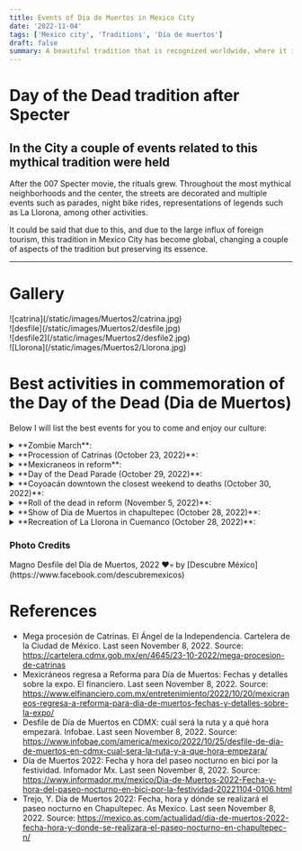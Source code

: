 ```yaml
---
title: Events of Dia de Muertos in Mexico City
date: '2022-11-04'
tags: ['Mexico city', 'Traditions', 'Día de muertos']
draft: false
summary: A beautiful tradition that is recognized worldwide, where it is unmissable not to come to Mexico.
---
```


# Day of the Dead tradition after Specter

## In the City a couple of events related to this mythical tradition were held

After the 007 Specter movie, the rituals grew. Throughout the most mythical neighborhoods and the center, the streets are decorated and
multiple events such as parades, night bike rides, representations of legends such as La Llorona, among other activities.

It could be said that due to this, and due to the large influx of foreign tourism, this tradition in Mexico City has become global, changing a couple of aspects of the tradition but preserving its essence.

---

# Gallery

<div className="flex flex-wrap -mx-2 overflow-hidden xl:-mx-2">
  <div className="my-1 px-2 w-full overflow-hidden xl:my-1 xl:px-2 xl:w-1/2">
    ![catrina](/static/images/Muertos2/catrina.jpg)
  </div>
  <div className="my-1 px-2 w-full overflow-hidden xl:my-1 xl:px-2 xl:w-1/2">
    ![desfile](/static/images/Muertos2/desfile.jpg)
  </div>
  <div className="my-1 px-2 w-full overflow-hidden xl:my-1 xl:px-2 xl:w-1/2">
    ![desfile2](/static/images/Muertos2/desfile2.jpg)
  </div>
  <div className="my-1 px-2 w-full overflow-hidden xl:my-1 xl:px-2 xl:w-1/2">
    ![Llorona](/static/images/Muertos2/Llorona.jpg)
  </div>
</div>

# Best activities in commemoration of the Day of the Dead (Dia de Muertos)

Below I will list the best events for you to come and enjoy our culture:

<details>
  <summary>**Zombie March**:</summary>
  <ul>
    <li type="square"> It is an event that takes place year after year and takes place a couple of days prior to the celebration
      of the day of the dead. The march proceeds from the Monument to the Revolution to the Zocalo in
      Mexico City.{' '}
    </li>
    <li type="square"> If you want to know more about when it will be done, the places it will visit and the times, take
      a look at its [website](https://marchazombie.mx/).{' '}
    </li>
  </ul>
</details>

<details>
  <summary>**Procession of Catrinas (October 23, 2022)**:</summary>
  <ul>
    <li type="square"> It is a parade analogous to the day of the dead but focused on variations of the Catrina, with
      typical music. </li>
    <li type="square"> It is a parade that takes place along Reforma Avenue, and it is a parade that lasted approximately
      7 hours. It is the first edition with which it is carried out. </li>
    <li type="square"> If you want to know a little bit about Catrina, click [here](/blog/diaMuertos) </li>
  </ul>
</details>

<details>
  <summary>**Mexicraneos in reform**:</summary>
  <ul>
    <li type="square"> They are decorated skulls from different parts of the country, including some from other parts
      of the world, demonstrating the multiculturalism of Mexico in the world. </li>
    <li type="square"> It is an exhibition that has been going on for 5 years and will be around a month, from October
      14 to November 13 of this year. </li>
  </ul>
</details>

<details>
  <summary>**Day of the Dead Parade (October 29, 2022)**:</summary>
  <ul>
    <li type="square"> It is a commemorative parade that represents that it is the day of the dead. </li>
    <li type="square"> As mentioned, after the Specter movie, this tradition was changed in the City and too many open-air
      events began to be held along its main avenues. </li>
    <li type="square"> The parade will take place from the entrance of the Puerta de los Leones of Chapultepec Park (Reform
      Avenue) to the zocalo (main square) from 11 am to 5 pm. </li>
  </ul>
</details>

<details>
  <summary>**Coyoacán downtown the closest weekend to deaths (October 30, 2022)**:</summary>
  <ul>
    <li type="square"> It is a tradition carried out year after year by the Chilangos who go in disguise to walk through
      the streets of this beautiful area of ​​the City. </li>
    <li type="square"> You will find many costumes, delicious Churros with Chocolate, and above all, too many people and
      a good atmosphere. </li>
  </ul>
</details>

<details>
  <summary>**Roll of the dead in reform (November 5, 2022)**:</summary>
  <ul>
    <li type="square"> It is an event that has been taking place for a couple of years and is unmissable, because imagine
      that you can take a ride through the main avenues of the city by bicycle at night. </li>
    <li type="square"> Now add that you will see people in costume, it is an event that you should not miss either. </li>
    <li type="square"> Available from 7 pm to 11 pm. </li>
  </ul>
</details>

<details>
  <summary>**Show of Dia de Muertos in chapultepec (October 28, 2022)**:</summary>
  <ul>
    <li type="square"> It is my favorite event of the day of the dead in the City. Similarly, the entrance is through
      the gate of the lions. You must go early because the lines are very long, preferably go one or
      two hours in advance. </li>
    <li type="square"> Usually it is done a couple of days before or after, but it always includes the days of the dead
      (November 1 and 2). </li>
  </ul>
</details>

<details>
  <summary>**Recreation of La Llorona in Cuemanco (October 28, 2022)**:</summary>
  <ul>
    <li type="square"> I've never been but many people recommend it. It takes place on the trajineras of Xochimilco in
      the Cuemanco area, and it is an event that takes place at night so that the folklore and the darkness
      of this legend are felt more. </li>
    <li type="square"> It is a very complete representation of what happened just after the Spanish conquered us. If you
      want to know more about her, click [here](/blog/diaMuertos) </li>
    <li type="square"> You can buy your tickets [here](https://boletia.com/eventos/lalloronaenembarcaderocuemanco?utm_campaign=2022%20la%20llorona%20cdmx&utm_source=google&utm_medium=paid%20seach&utm_term=la%20llorona%20en%
      20xochimilco&gclid=Cj0KCQiAmaibBhCAARIsAKUlaKSsOoZDmd62klHXzeqoPJLSK86OeCEIsX8DMxBv0-EvbgtiWlR89uwaAv4LEALw_wcB)
      and it is an event that lasts about a month from Friday to Sunday, so you have time to attend to
      the others. </li>
  </ul>
</details>

### Photo Credits

<div>
  Magno Desfile del Día de Muertos, 2022 ❤️💀 by [Descubre
  México](https://www.facebook.com/descubremexicos)
</div>

# References

- Mega procesión de Catrinas. El Ángel de la Independencia. Cartelera de la Ciudad de México. Last seen November 8, 2022. Source: https://cartelera.cdmx.gob.mx/en/4645/23-10-2022/mega-procesion-de-catrinas
- Mexicráneos regresa a Reforma para Día de Muertos: Fechas y detalles sobre la expo. El financiero. Last seen November 8, 2022. Source: https://www.elfinanciero.com.mx/entretenimiento/2022/10/20/mexicraneos-regresa-a-reforma-para-dia-de-muertos-fechas-y-detalles-sobre-la-expo/
- Desfile de Día de Muertos en CDMX: cuál será la ruta y a qué hora empezará. Infobae. Last seen November 8, 2022. Source: https://www.infobae.com/america/mexico/2022/10/25/desfile-de-dia-de-muertos-en-cdmx-cual-sera-la-ruta-y-a-que-hora-empezara/
- Día de Muertos 2022: Fecha y hora del paseo nocturno en bici por la festividad. Infomador Mx. Last seen November 8, 2022. Source: https://www.informador.mx/mexico/Dia-de-Muertos-2022-Fecha-y-hora-del-paseo-nocturno-en-bici-por-la-festividad-20221104-0106.html
- Trejo, Y. Día de Muertos 2022: Fecha, hora y dónde se realizará el paseo nocturno en Chapultepec. As Mexico. Last seen November 8, 2022. Source: https://mexico.as.com/actualidad/dia-de-muertos-2022-fecha-hora-y-donde-se-realizara-el-paseo-nocturno-en-chapultepec-n/
